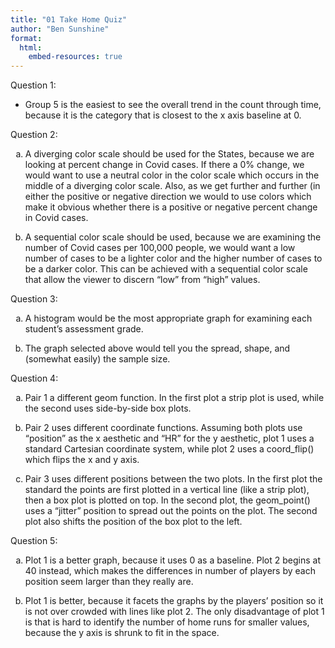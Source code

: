 ```yaml
---
title: "01 Take Home Quiz"
author: "Ben Sunshine"
format: 
  html:
    embed-resources: true
---
```


Question 1:

-   Group 5 is the easiest to see the overall trend in the count through time, because it is the category that is closest to the x axis baseline at 0.

Question 2:

a.  A diverging color scale should be used for the States, because we are looking at percent change in Covid cases. If there a 0% change, we would want to use a neutral color in the color scale which occurs in the middle of a diverging color scale. Also, as we get further and further (in either the positive or negative direction we would to use colors which make it obvious whether there is a positive or negative percent change in Covid cases.

b.  A sequential color scale should be used, because we are examining the number of Covid cases per 100,000 people, we would want a low number of cases to be a lighter color and the higher number of cases to be a darker color. This can be achieved with a sequential color scale that allow the viewer to discern "low" from "high" values.

Question 3:

a.  A histogram would be the most appropriate graph for examining each student's assessment grade.

b.  The graph selected above would tell you the spread, shape, and (somewhat easily) the sample size.

Question 4:

a.  Pair 1 a different geom function. In the first plot a strip plot is used, while the second uses side-by-side box plots.

b.  Pair 2 uses different coordinate functions. Assuming both plots use "position" as the x aesthetic and "HR" for the y aesthetic, plot 1 uses a standard Cartesian coordinate system, while plot 2 uses a coord_flip() which flips the x and y axis.

c.  Pair 3 uses different positions between the two plots. In the first plot the standard the points are first plotted in a vertical line (like a strip plot), then a box plot is plotted on top. In the second plot, the geom_point() uses a "jitter" position to spread out the points on the plot. The second plot also shifts the position of the box plot to the left.

Question 5:

a. Plot 1 is a better graph, because it uses 0 as a baseline. Plot 2 begins at 40 instead, which makes the differences in number of players by each position seem larger than they really are.

b. Plot 1 is better, because it facets the graphs by the players' position so it is not over crowded with lines like plot 2. The only disadvantage of plot 1 is that is hard to identify the number of home runs for smaller values, because the y axis is shrunk to fit in the space. 
